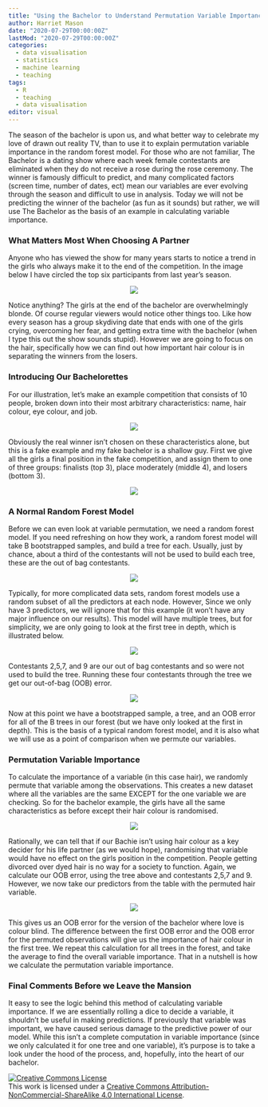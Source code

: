 ```yaml
---
title: "Using the Bachelor to Understand Permutation Variable Importance"
author: Harriet Mason
date: "2020-07-29T00:00:00Z"
lastMod: "2020-07-29T00:00:00Z"
categories:
  - data visualisation
  - statistics
  - machine learning
  - teaching
tags:
  - R
  - teaching
  - data visualisation
editor: visual
---
```


The season of the bachelor is upon us, and what better way to celebrate my love of drawn out reality TV, than to use it to explain permutation variable importance in the random forest model. For those who are not familiar, The Bachelor is a dating show where each week female contestants are eliminated when they do not receive a rose during the rose ceremony. The winner is famously difficult to predict, and many complicated factors (screen time, number of dates, ect) mean our variables are ever evolving through the season and difficult to use in analysis. Today we will not be predicting the winner of the bachelor (as fun as it sounds) but rather, we will use The Bachelor as the basis of an example in calculating variable importance.

### What Matters Most When Choosing A Partner

Anyone who has viewed the show for many years starts to notice a trend in the girls who always make it to the end of the competition. In the image below I have circled the top six participants from last year's season.

<center>![](draw2.1.png)</center>

Notice anything? The girls at the end of the bachelor are overwhelmingly blonde. Of course regular viewers would notice other things too. Like how every season has a group skydiving date that ends with one of the girls crying, overcoming her fear, and getting extra time with the bachelor (when I type this out the show sounds stupid). However we are going to focus on the hair, specifically how we can find out how important hair colour is in separating the winners from the losers.

### Introducing Our Bachelorettes

For our illustration, let's make an example competition that consists of 10 people, broken down into their most arbitrary characteristics: name, hair colour, eye colour, and job.

<center>![](draw2.2.png)</center>

Obviously the real winner isn't chosen on these characteristics alone, but this is a fake example and my fake bachelor is a shallow guy. First we give all the girls a final position in the fake competition, and assign them to one of three groups: finalists (top 3), place moderately (middle 4), and losers (bottom 3).

<center>![](draw2.3.png)</center>

### A Normal Random Forest Model

Before we can even look at variable permutation, we need a random forest model. If you need refreshing on how they work, a random forest model will take B bootstrapped samples, and build a tree for each. Usually, just by chance, about a third of the contestants will not be used to build each tree, these are the out of bag contestants.

<center>![](draw2.4.png)</center>

Typically, for more complicated data sets, random forest models use a random subset of all the predictors at each node. However, Since we only have 3 predictors, we will ignore that for this example (it won't have any major influence on our results). This model will have multiple trees, but for simplicity, we are only going to look at the first tree in depth, which is illustrated below.

<center>![](draw2.5.png)</center>

Contestants 2,5,7, and 9 are our out of bag contestants and so were not used to build the tree. Running these four contestants through the tree we get our out-of-bag (OOB) error.

<center>![](draw2.6.png)</center>

Now at this point we have a bootstrapped sample, a tree, and an OOB error for all of the B trees in our forest (but we have only looked at the first in depth). This is the basis of a typical random forest model, and it is also what we will use as a point of comparison when we permute our variables.

### Permutation Variable Importance

To calculate the importance of a variable (in this case hair), we randomly permute that variable among the observations. This creates a new dataset where all the variables are the same EXCEPT for the one variable we are checking. So for the bachelor example, the girls have all the same characteristics as before except their hair colour is randomised.

<center>![](draw2.7.png)</center>

Rationally, we can tell that if our Bachie isn't using hair colour as a key decider for his life partner (as we would hope), randomising that variable would have no effect on the girls position in the competition. People getting divorced over dyed hair is no way for a society to function. Again, we calculate our OOB error, using the tree above and contestants 2,5,7 and 9. However, we now take our predictors from the table with the permuted hair variable.

<center>![](draw2.8.png)</center>

This gives us an OOB error for the version of the bachelor where love is colour blind. The difference between the first OOB error and the OOB error for the permuted observations will give us the importance of hair colour in the first tree. We repeat this calculation for all trees in the forest, and take the average to find the overall variable importance. That in a nutshell is how we calculate the permutation variable importance.

### Final Comments Before we Leave the Mansion

It easy to see the logic behind this method of calculating variable importance. If we are essentially rolling a dice to decide a variable, it shouldn't be useful in making predictions. If previously that variable was important, we have caused serious damage to the predictive power of our model. While this isn't a complete computation in variable importance (since we only calculated it for one tree and one variable), it's purpose is to take a look under the hood of the process, and, hopefully, into the heart of our bachelor.

<a rel="license" href="http://creativecommons.org/licenses/by-nc-sa/4.0/"><img src="https://i.creativecommons.org/l/by-nc-sa/4.0/88x31.png" alt="Creative Commons License" style="border-width:0"/></a><br />This work is licensed under a <a rel="license" href="http://creativecommons.org/licenses/by-nc-sa/4.0/">Creative Commons Attribution-NonCommercial-ShareAlike 4.0 International License</a>.
